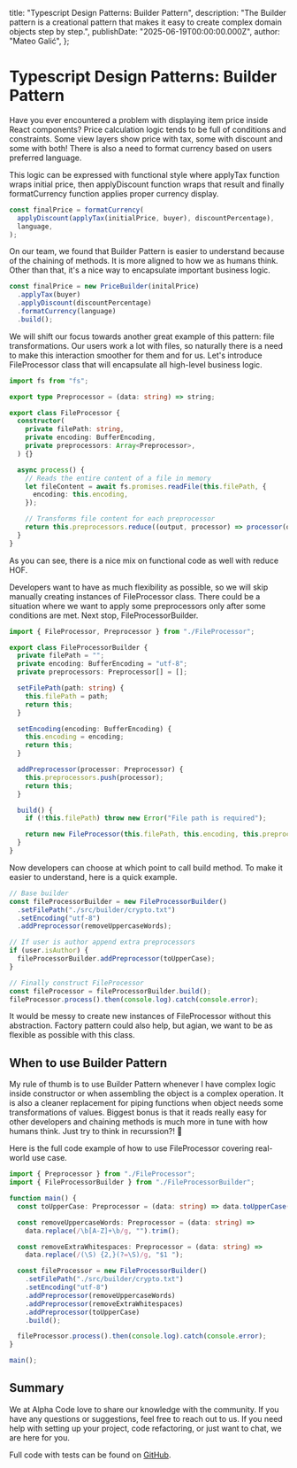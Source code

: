   title: "Typescript Design Patterns: Builder Pattern",
  description:
    "The Builder pattern is a creational pattern that makes it easy to create complex domain objects step by step.",
  publishDate: "2025-06-19T00:00:00.000Z",
  author: "Mateo Galić",
};

# Typescript Design Patterns: Builder Pattern

<BlogHeader author="Mateo Galić" />

Have you ever encountered a problem with displaying <Highlight>item price</Highlight> inside React components?
Price calculation logic tends to be full of conditions and constraints. Some view layers show price with <Highlight>tax</Highlight>,
some with <Highlight>discount</Highlight> and some with both! There is also a need to format currency based on users preferred language.

This logic can be expressed with functional style where <Highlight>applyTax function</Highlight> wraps initial price,
then <Highlight>applyDiscount function</Highlight> wraps that result and finally <Highlight>formatCurrency function</Highlight> applies proper currency display.

```ts
const finalPrice = formatCurrency(
  applyDiscount(applyTax(initialPrice, buyer), discountPercentage),
  language,
);
```

On our team, we found that Builder Pattern is easier to understand because of the chaining of methods.
It is more aligned to how we as humans think. Other than that, it's a nice way to encapsulate important business logic.

```ts
const finalPrice = new PriceBuilder(initalPrice)
  .applyTax(buyer)
  .applyDiscount(discountPercentage)
  .formatCurrency(language)
  .build();
```

We will shift our focus towards another great example of this pattern: <Highlight>file transformations</Highlight>. Our users
work a lot with files, so naturally there is a need to make this interaction smoother for them and for us.
Let's introduce <Highlight>FileProcessor</Highlight> class that will encapsulate all high-level business logic.

```ts
import fs from "fs";

export type Preprocessor = (data: string) => string;

export class FileProcessor {
  constructor(
    private filePath: string,
    private encoding: BufferEncoding,
    private preprocessors: Array<Preprocessor>,
  ) {}

  async process() {
    // Reads the entire content of a file in memory
    let fileContent = await fs.promises.readFile(this.filePath, {
      encoding: this.encoding,
    });

    // Transforms file content for each preprocessor
    return this.preprocessors.reduce((output, processor) => processor(output), fileContent);
  }
}
```

As you can see, there is a nice mix on functional code as well with <Highlight>reduce HOF</Highlight>.

Developers want to have as much flexibility as possible, so we will skip manually creating instances of <Highlight>FileProcessor</Highlight> class.
There could be a situation where we want to apply some <Highlight>preprocessors</Highlight> only after some conditions are met. Next stop, <Highlight>FileProcessorBuilder</Highlight>.

```ts
import { FileProcessor, Preprocessor } from "./FileProcessor";

export class FileProcessorBuilder {
  private filePath = "";
  private encoding: BufferEncoding = "utf-8";
  private preprocessors: Preprocessor[] = [];

  setFilePath(path: string) {
    this.filePath = path;
    return this;
  }

  setEncoding(encoding: BufferEncoding) {
    this.encoding = encoding;
    return this;
  }

  addPreprocessor(processor: Preprocessor) {
    this.preprocessors.push(processor);
    return this;
  }

  build() {
    if (!this.filePath) throw new Error("File path is required");

    return new FileProcessor(this.filePath, this.encoding, this.preprocessors);
  }
}
```

Now developers can choose at which point to call <Highlight>build method</Highlight>. To make it easier to understand, here is a quick example.

```ts
// Base builder
const fileProcessorBuilder = new FileProcessorBuilder()
  .setFilePath("./src/builder/crypto.txt")
  .setEncoding("utf-8")
  .addPreprocessor(removeUppercaseWords);

// If user is author append extra preprocessors
if (user.isAuthor) {
  fileProcessorBuilder.addPreprocessor(toUpperCase);
}

// Finally construct FileProcessor
const fileProcessor = fileProcessorBuilder.build();
fileProcessor.process().then(console.log).catch(console.error);
```

It would be messy to create new instances of FileProcessor without this abstraction. Factory pattern could also help, but agian,
we want to be as flexible as possible with this class.

## When to use Builder Pattern

My rule of thumb is to use Builder Pattern whenever I have complex logic inside constructor or when assembling the object is a complex operation.
It is also a cleaner replacement for piping functions when object needs some transformations of values. Biggest bonus is that it reads really easy
for other developers and chaining methods is much more in tune with how humans think. Just try to think in recurssion?! 🤯

Here is the full code example of how to use FileProcessor covering real-world use case.

```ts
import { Preprocessor } from "./FileProcessor";
import { FileProcessorBuilder } from "./FileProcessorBuilder";

function main() {
  const toUpperCase: Preprocessor = (data: string) => data.toUpperCase();

  const removeUppercaseWords: Preprocessor = (data: string) =>
    data.replace(/\b[A-Z]+\b/g, "").trim();

  const removeExtraWhitespaces: Preprocessor = (data: string) =>
    data.replace(/(\S) {2,}(?=\S)/g, "$1 ");

  const fileProcessor = new FileProcessorBuilder()
    .setFilePath("./src/builder/crypto.txt")
    .setEncoding("utf-8")
    .addPreprocessor(removeUppercaseWords)
    .addPreprocessor(removeExtraWhitespaces)
    .addPreprocessor(toUpperCase)
    .build();

  fileProcessor.process().then(console.log).catch(console.error);
}

main();
```

## Summary

We at <Highlight>Alpha Code</Highlight> love to share our knowledge with the community. If you have any questions or suggestions, feel free to reach out to us.
If you need help with setting up your project, code refactoring, or just want to chat, we are here for you.

Full code with tests can be found on [GitHub](https://github.com/mateogalic112/typescript-design-patterns/tree/main/src/builder).

<BlogFooter publishDate="2025-06-19T00:00:00.000Z" />
